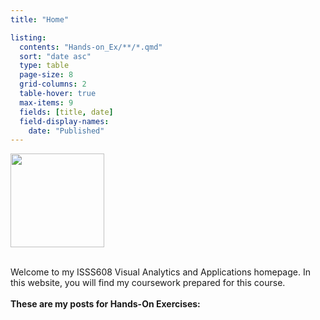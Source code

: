 ```yaml
---
title: "Home"

listing:
  contents: "Hands-on_Ex/**/*.qmd" 
  sort: "date asc"
  type: table
  page-size: 8
  grid-columns: 2
  table-hover: true
  max-items: 9
  fields: [title, date]
  field-display-names:
    date: "Published"
---
```


::::: grid
::: g-col-3
![](penguin_wand.jpg){width="150px"}
:::

::: g-col-8
<br> Welcome to my ISSS608 Visual Analytics and Applications homepage. In this website, you will find my coursework prepared for this course. <br> <br> **These are my posts for Hands-On Exercises:**
:::
:::::
